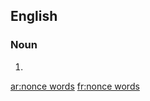 ==English==

===Noun===
{{head|en}}

# {{plural of|nonce word}}

[[ar:nonce words]]
[[fr:nonce words]]
